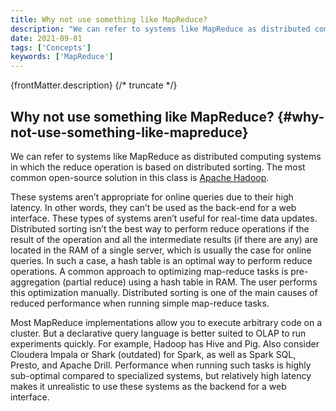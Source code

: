 ```yaml
---
title: Why not use something like MapReduce?
description: "We can refer to systems like MapReduce as distributed computing systems in which the reduce operation is based on distributed sorting. The most common open-source solution in this class is Apache Hadoop."
date: 2021-09-01
tags: ['Concepts']
keywords: ['MapReduce']
---
```


{frontMatter.description}
{/* truncate */}

##  Why not use something like MapReduce? {#why-not-use-something-like-mapreduce}

We can refer to systems like MapReduce as distributed computing systems in which the reduce operation is based on distributed sorting. The most common open-source solution in this class is [Apache Hadoop](http://hadoop.apache.org).

These systems aren’t appropriate for online queries due to their high latency. In other words, they can’t be used as the back-end for a web interface. These types of systems aren’t useful for real-time data updates. Distributed sorting isn’t the best way to perform reduce operations if the result of the operation and all the intermediate results (if there are any) are located in the RAM of a single server, which is usually the case for online queries. In such a case, a hash table is an optimal way to perform reduce operations. A common approach to optimizing map-reduce tasks is pre-aggregation (partial reduce) using a hash table in RAM. The user performs this optimization manually. Distributed sorting is one of the main causes of reduced performance when running simple map-reduce tasks.

Most MapReduce implementations allow you to execute arbitrary code on a cluster. But a declarative query language is better suited to OLAP to run experiments quickly. For example, Hadoop has Hive and Pig. Also consider Cloudera Impala or Shark (outdated) for Spark, as well as Spark SQL, Presto, and Apache Drill. Performance when running such tasks is highly sub-optimal compared to specialized systems, but relatively high latency makes it unrealistic to use these systems as the backend for a web interface.
